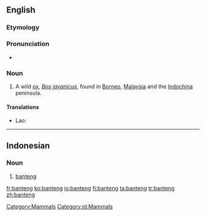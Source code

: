 ==English==
{{wikipedia}}

===Etymology===
{{etyl|ms}}

===Pronunciation===
* {{IPA|/ˈbantɛŋ/}}

===Noun===
{{en-noun}}

# A wild [[ox]], ''[[Bos javanicus]]'', found in [[Borneo]], [[Malaysia]] and the [[Indochina]] peninsula.

====Translations====
{{trans-top|Bos javanicus}}
* Lao: {{t-|lo|ງົວແດງ|tr=ngua dëng|sc=Laoo|xs=Lao}}
{{trans-mid}}
{{trans-bottom}}
[[Category:Mammals]]

----

==Indonesian==
{{wikipedia|lang=id}}
===Noun===
{{infl|id|noun}}
# [[banteng]]
[[Category:id:Mammals]]

[[fr:banteng]]
[[ko:banteng]]
[[io:banteng]]
[[fi:banteng]]
[[ta:banteng]]
[[tr:banteng]]
[[zh:banteng]]